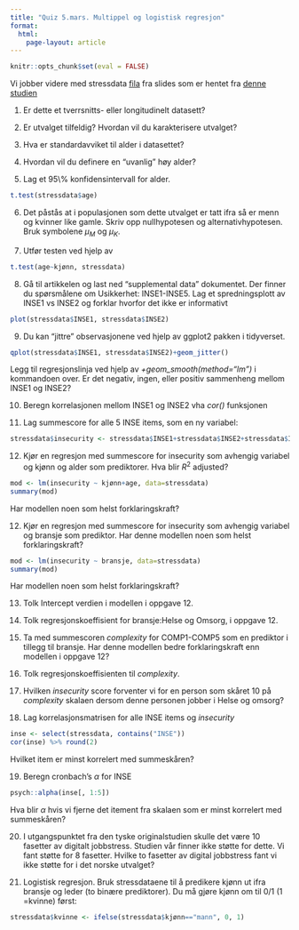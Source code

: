 ```yaml
---
title: "Quiz 5.mars. Multippel og logistisk regresjon"
format: 
  html:
    page-layout: article
---
```


```r
knitr::opts_chunk$set(eval = FALSE)
```

Vi jobber videre med stressdata [fila](../data/stressdata_for_quiz.csv) fra slides  som er hentet fra [denne studien](https://www.frontiersin.org/journals/psychology/articles/10.3389/fpsyg.2024.1297194/full)

1.  Er dette et tverrsnitts- eller longitudinelt datasett?

2.  Er utvalget tilfeldig? Hvordan vil du karakterisere utvalget?

3.  Hva er standardavviket til alder i datasettet?

4.  Hvordan vil du definere en "uvanlig" høy alder?

5.  Lag et 95\\% konfidensintervall for alder.

```r
t.test(stressdata$age)
```

6.  Det påstås at i populasjonen som dette utvalget er tatt ifra så er menn og kvinner like gamle. Skriv opp nullhypotesen og alternativhypotesen. Bruk symbolene $\mu_M$ og $\mu_K$.

7.  Utfør testen ved hjelp av

```r
t.test(age~kjønn, stressdata)
```

8.  Gå til artikkelen og last ned "supplemental data" dokumentet. Der finner du spørsmålene om Usikkerhet: INSE1-INSE5. Lag et spredningsplott av INSE1 vs INSE2 og forklar hvorfor det ikke er informativt

```r
plot(stressdata$INSE1, stressdata$INSE2)
```

9.  Du kan "jittre" observasjonene ved hjelp av ggplot2 pakken i tidyverset.

```r
qplot(stressdata$INSE1, stressdata$INSE2)+geom_jitter()
```

Legg til regresjonslinja ved hjelp av *+geom_smooth(method="lm")* i kommandoen over. Er det negativ, ingen, eller positiv sammenheng mellom INSE1 og INSE2?

10. Beregn korrelasjonen mellom INSE1 og INSE2 vha *cor()* funksjonen

11. Lag summescore for alle 5 INSE items, som en ny variabel:

```r
stressdata$insecurity <- stressdata$INSE1+stressdata$INSE2+stressdata$INSE3+stressdata$INSE4+stressdata$INSE5
```

12. Kjør en regresjon med summescore for insecurity som avhengig variabel og kjønn og alder som prediktorer. Hva blir $R^2$ adjusted?

```r
mod <- lm(insecurity ~ kjønn+age, data=stressdata) 
summary(mod)
```

Har modellen noen som helst forklaringskraft?

12. Kjør en regresjon med summescore for insecurity som avhengig variabel og bransje som prediktor. Har denne modellen noen som helst forklaringskraft?

```r
mod <- lm(insecurity ~ bransje, data=stressdata) 
summary(mod)
```
Har modellen noen som helst forklaringskraft?

13. Tolk Intercept verdien i modellen i oppgave 12. 

14. Tolk regresjonskoeffisient for bransje:Helse og Omsorg, i oppgave 12. 

15. Ta med summescoren *complexity* for COMP1-COMP5 som en prediktor i tillegg til bransje. 
Har denne modellen bedre forklaringskraft enn modellen i oppgave 12?

16. Tolk regresjonskoeffisienten til *complexity*.

17. Hvilken *insecurity* score forventer vi for en person som skåret 10 på *complexity* skalaen dersom denne personen jobber i Helse og omsorg?

18. Lag korrelasjonsmatrisen for alle INSE items og *insecurity* 
```r
inse <- select(stressdata, contains("INSE"))
cor(inse) %>% round(2)
```
Hvilket item er minst korrelert med summeskåren?

19. Beregn cronbach's $\alpha$ for INSE
```r
psych::alpha(inse[, 1:5])
```
Hva blir $\alpha$ hvis vi fjerne det itement fra skalaen som er minst korrelert med summeskåren?

20. I utgangspunktet fra den tyske originalstudien skulle det være 10 fasetter av digitalt jobbstress. Studien vår finner ikke støtte for dette. Vi fant støtte for 8 fasetter. Hvilke to fasetter av digital jobbstress fant vi ikke støtte for i det norske utvalget?


21. Logistisk regresjon. Bruk stressdataene til å predikere kjønn ut ifra bransje og leder (to binære prediktorer). Du må gjøre kjønn om til 0/1 (1 =kvinne) først:
```r
stressdata$kvinne <- ifelse(stressdata$kjønn=="mann", 0, 1)
```



